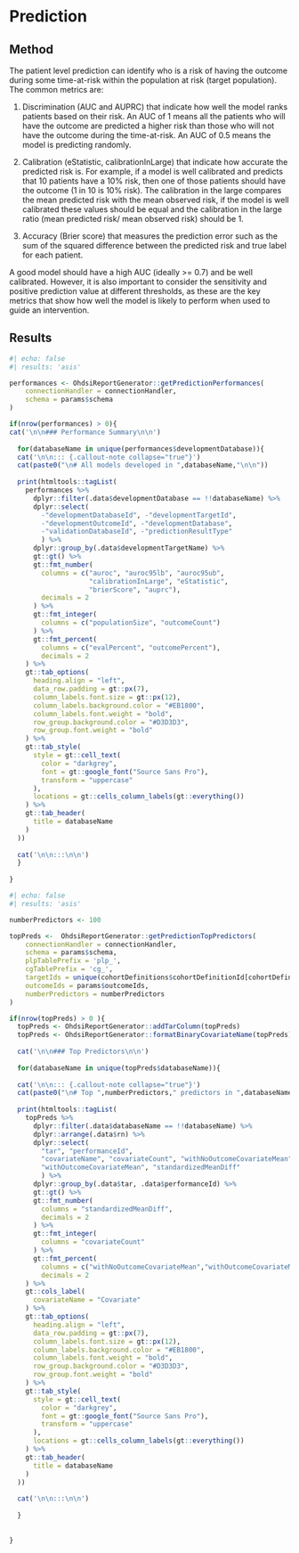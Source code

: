 # Prediction

## Method

The patient level prediction can identify who is a risk of having the outcome during some time-at-risk within the population at risk (target population).  The common metrics are:

1. Discrimination (AUC and AUPRC) that indicate how well the model ranks patients based on their risk.  An AUC of 1 means all the patients who will have the outcome are predicted a higher risk than those who will not have the outcome during the time-at-risk.  An AUC of 0.5 means the model is predicting randomly.

2. Calibration (eStatistic, calibrationInLarge) that indicate how accurate the predicted risk is.  For example, if a model is well calibrated and predicts that 10 patients have a 10% risk, then one of those patients should have the outcome (1 in 10 is 10% risk).  The calibration in the large compares the mean predicted risk with the mean observed risk, if the model is well calibrated these values should be equal and the calibration in the large ratio (mean predicted risk/ mean observed risk) should be 1.

3. Accuracy (Brier score) that measures the prediction error such as the sum of the squared difference between the predicted risk and true label for each patient.

A good model should have a high AUC (ideally >= 0.7) and be well calibrated.  However, it is also important to consider the sensitivity and positive prediction value at different thresholds, as these are the key metrics that show how well the model is likely to perform when used to guide an intervention.

## Results

```r
#| echo: false
#| results: 'asis'

performances <- OhdsiReportGenerator::getPredictionPerformances(
    connectionHandler = connectionHandler, 
    schema = params$schema
)

if(nrow(performances) > 0){
cat('\n\n### Performance Summary\n\n')
  
  for(databaseName in unique(performances$developmentDatabase)){
  cat('\n\n::: {.callout-note collapse="true"}')
  cat(paste0("\n# All models developed in ",databaseName,"\n\n"))
  
  print(htmltools::tagList(
    performances %>%  
      dplyr::filter(.data$developmentDatabase == !!databaseName) %>%
      dplyr::select(
        -"developmentDatabaseId", -"developmentTargetId", 
        -"developmentOutcomeId", -"developmentDatabase",
        -"validationDatabaseId", -"predictionResultType"
        ) %>%
      dplyr::group_by(.data$developmentTargetName) %>%
      gt::gt() %>%
      gt::fmt_number(
        columns = c("auroc", "auroc95lb", "auroc95ub",
                    "calibrationInLarge", "eStatistic",
                    "brierScore", "auprc"), 
        decimals = 2
      ) %>%
      gt::fmt_integer(
        columns = c("populationSize", "outcomeCount")
      ) %>%
      gt::fmt_percent(
        columns = c("evalPercent", "outcomePercent"),
        decimals = 2
    ) %>%
    gt::tab_options(
      heading.align = "left",
      data_row.padding = gt::px(7),
      column_labels.font.size = gt::px(12),
      column_labels.background.color = "#EB1800",
      column_labels.font.weight = "bold",
      row_group.background.color = "#D3D3D3",
      row_group.font.weight = "bold"
    ) %>%
    gt::tab_style(
      style = gt::cell_text(
        color = "darkgrey",
        font = gt::google_font("Source Sans Pro"),
        transform = "uppercase"
      ),
      locations = gt::cells_column_labels(gt::everything())
    ) %>%
    gt::tab_header(
      title = databaseName
    )
  ))
  
  cat('\n\n:::\n\n')
  }
  
}

```


```r
#| echo: false
#| results: 'asis'

numberPredictors <- 100

topPreds <-  OhdsiReportGenerator::getPredictionTopPredictors(
    connectionHandler = connectionHandler, 
    schema = params$schema, 
    plpTablePrefix = 'plp_',
    cgTablePrefix = 'cg_',
    targetIds = unique(cohortDefinitions$cohortDefinitionId[cohortDefinitions$subsetParent == params$targetId]),
    outcomeIds = params$outcomeIds,
    numberPredictors = numberPredictors
)

if(nrow(topPreds) > 0 ){
  topPreds <- OhdsiReportGenerator::addTarColumn(topPreds)
  topPreds <- OhdsiReportGenerator::formatBinaryCovariateName(topPreds)
  
  cat('\n\n### Top Predictors\n\n')
  
  for(databaseName in unique(topPreds$databaseName)){
    
  cat('\n\n::: {.callout-note collapse="true"}')
  cat(paste0("\n# Top ",numberPredictors," predictors in ",databaseName,"\n\n"))
  
  print(htmltools::tagList(
    topPreds %>%  
      dplyr::filter(.data$databaseName == !!databaseName) %>%
      dplyr::arrange(.data$rn) %>%
      dplyr::select(
        "tar", "performanceId",
        "covariateName", "covariateCount", "withNoOutcomeCovariateMean",
        "withOutcomeCovariateMean", "standardizedMeanDiff"
        ) %>%
      dplyr::group_by(.data$tar, .data$performanceId) %>%
      gt::gt() %>%
      gt::fmt_number(
        columns = "standardizedMeanDiff", 
        decimals = 2
      ) %>%
      gt::fmt_integer(
        columns = "covariateCount"
      ) %>%
      gt::fmt_percent(
        columns = c("withNoOutcomeCovariateMean","withOutcomeCovariateMean"),
        decimals = 2
    ) %>%
    gt::cols_label(
      covariateName = "Covariate"
    ) %>%
    gt::tab_options(
      heading.align = "left",
      data_row.padding = gt::px(7),
      column_labels.font.size = gt::px(12),
      column_labels.background.color = "#EB1800",
      column_labels.font.weight = "bold",
      row_group.background.color = "#D3D3D3",
      row_group.font.weight = "bold"
    ) %>%
    gt::tab_style(
      style = gt::cell_text(
        color = "darkgrey",
        font = gt::google_font("Source Sans Pro"),
        transform = "uppercase"
      ),
      locations = gt::cells_column_labels(gt::everything())
    ) %>%
    gt::tab_header(
      title = databaseName
    )
  ))
  
  cat('\n\n:::\n\n')
  
  }
  
  
}



```